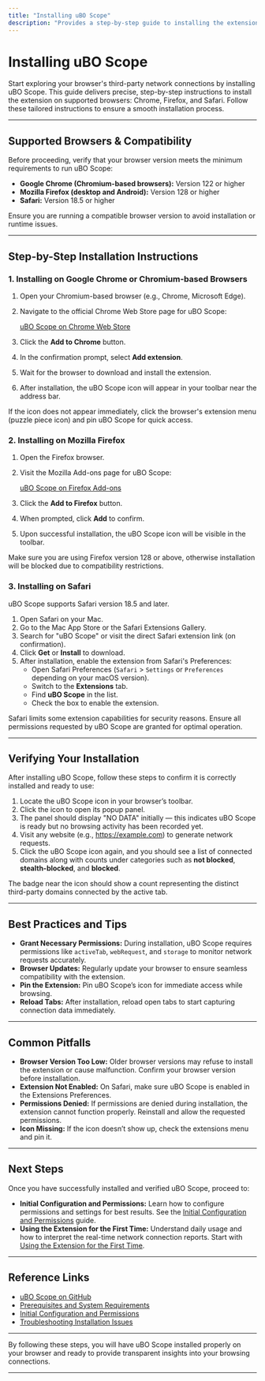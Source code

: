 ```yaml
---
title: "Installing uBO Scope"
description: "Provides a step-by-step guide to installing the extension on supported browsers (Chrome, Firefox, and Safari), with direct links to official extension stores and detailed instructions for each platform."
---
```


# Installing uBO Scope

Start exploring your browser's third-party network connections by installing uBO Scope. This guide delivers precise, step-by-step instructions to install the extension on supported browsers: Chrome, Firefox, and Safari. Follow these tailored instructions to ensure a smooth installation process.

---

## Supported Browsers & Compatibility

Before proceeding, verify that your browser version meets the minimum requirements to run uBO Scope:

- **Google Chrome (Chromium-based browsers):** Version 122 or higher
- **Mozilla Firefox (desktop and Android):** Version 128 or higher
- **Safari:** Version 18.5 or higher

Ensure you are running a compatible browser version to avoid installation or runtime issues.

---

## Step-by-Step Installation Instructions

### 1. Installing on Google Chrome or Chromium-based Browsers

1. Open your Chromium-based browser (e.g., Chrome, Microsoft Edge).
2. Navigate to the official Chrome Web Store page for uBO Scope:

   [uBO Scope on Chrome Web Store](https://chromewebstore.google.com/detail/ubo-scope/bbdpgcaljkaaigfcomhidmneffjjjfgp)

3. Click the **Add to Chrome** button.
4. In the confirmation prompt, select **Add extension**.
5. Wait for the browser to download and install the extension.
6. After installation, the uBO Scope icon will appear in your toolbar near the address bar.

<Tip>
If the icon does not appear immediately, click the browser's extension menu (puzzle piece icon) and pin uBO Scope for quick access.
</Tip>

### 2. Installing on Mozilla Firefox

1. Open the Firefox browser.
2. Visit the Mozilla Add-ons page for uBO Scope:

   [uBO Scope on Firefox Add-ons](https://addons.mozilla.org/firefox/addon/ubo-scope/)

3. Click the **Add to Firefox** button.
4. When prompted, click **Add** to confirm.
5. Upon successful installation, the uBO Scope icon will be visible in the toolbar.

<Warning>
Make sure you are using Firefox version 128 or above, otherwise installation will be blocked due to compatibility restrictions.
</Warning>

### 3. Installing on Safari

uBO Scope supports Safari version 18.5 and later.

1. Open Safari on your Mac.
2. Go to the Mac App Store or the Safari Extensions Gallery.
3. Search for "uBO Scope" or visit the direct Safari extension link (on confirmation).
4. Click **Get** or **Install** to download.
5. After installation, enable the extension from Safari's Preferences:
   - Open Safari Preferences (`Safari` > `Settings` or `Preferences` depending on your macOS version).
   - Switch to the **Extensions** tab.
   - Find **uBO Scope** in the list.
   - Check the box to enable the extension.

<Note>
Safari limits some extension capabilities for security reasons. Ensure all permissions requested by uBO Scope are granted for optimal operation.
</Note>

---

## Verifying Your Installation

After installing uBO Scope, follow these steps to confirm it is correctly installed and ready to use:

1. Locate the uBO Scope icon in your browser’s toolbar.
2. Click the icon to open its popup panel.
3. The panel should display "NO DATA" initially — this indicates uBO Scope is ready but no browsing activity has been recorded yet.
4. Visit any website (e.g., https://example.com) to generate network requests.
5. Click the uBO Scope icon again, and you should see a list of connected domains along with counts under categories such as **not blocked**, **stealth-blocked**, and **blocked**.

<Check>
The badge near the icon should show a count representing the distinct third-party domains connected by the active tab.
</Check>

---

## Best Practices and Tips

- **Grant Necessary Permissions:** During installation, uBO Scope requires permissions like `activeTab`, `webRequest`, and `storage` to monitor network requests accurately.
- **Browser Updates:** Regularly update your browser to ensure seamless compatibility with the extension.
- **Pin the Extension:** Pin uBO Scope’s icon for immediate access while browsing.
- **Reload Tabs:** After installation, reload open tabs to start capturing connection data immediately.

---

## Common Pitfalls

- **Browser Version Too Low:** Older browser versions may refuse to install the extension or cause malfunction. Confirm your browser version before installation.
- **Extension Not Enabled:** On Safari, make sure uBO Scope is enabled in the Extensions Preferences.
- **Permissions Denied:** If permissions are denied during installation, the extension cannot function properly. Reinstall and allow the requested permissions.
- **Icon Missing:** If the icon doesn’t show up, check the extensions menu and pin it.

---

## Next Steps

Once you have successfully installed and verified uBO Scope, proceed to:

- **Initial Configuration and Permissions:** Learn how to configure permissions and settings for best results. See the [Initial Configuration and Permissions](../initial-configuration) guide.
- **Using the Extension for the First Time:** Understand daily usage and how to interpret the real-time network connection reports. Start with [Using the Extension for the First Time](../../first-use-and-validation/using-the-extension).


---

## Reference Links

- [uBO Scope on GitHub](https://github.com/gorhill/uBO-Scope)
- [Prerequisites and System Requirements](../prerequisites)
- [Initial Configuration and Permissions](../initial-configuration)
- [Troubleshooting Installation Issues](../../troubleshooting-and-faq/common-issues)


---

By following these steps, you will have uBO Scope installed properly on your browser and ready to provide transparent insights into your browsing connections.

---